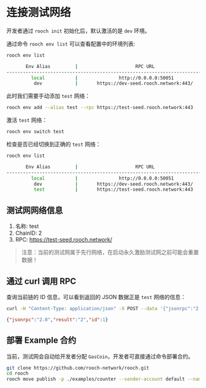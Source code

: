 # 连接测试网络

开发者通过 `rooch init` 初始化后，默认激活的是 `dev` 环境。

通过命令 `rooch env list` 可以查看配置中的环境列表:

```bash
rooch env list
```

```bash                                                                                                                                              
       Env Alias         |                     RPC URL                      |                  Websocket URL                   |  Active Env 
---------------------------------------------------------------------------------------------------------------------------------------------------------
         local           |               http://0.0.0.0:50051               |                       Null                       |             
          dev            |       https://dev-seed.rooch.network:443/        |                       Null                       |     True  
```

此时我们需要手动添加 `test` 网络：

```bash
rooch env add --alias test --rpc https://test-seed.rooch.network:443
```

激活 `test` 网络：

```bash
rooch env switch test
```

检查是否已经切换到正确的 `test` 网络：

```bash
rooch env list
```

```bash
       Env Alias         |                     RPC URL                      |                  Websocket URL                   |  Active Env
---------------------------------------------------------------------------------------------------------------------------------------------------------
         local           |               http://0.0.0.0:50051               |                       Null                       |
          dev            |       https://dev-seed.rooch.network:443/        |                       Null                       |
          test           |       https://test-seed.rooch.network:443        |                       Null                       |     True
```

## 测试网网络信息

1. 名称: test
2. ChainID: 2
3. RPC: https://test-seed.rooch.network/

> 注意：当前的测试网属于先行网络，在启动永久激励测试网之前可能会重置数据！

## 通过 curl 调用 RPC

查询当前链的 ID 信息，可以看到返回的 JSON 数据正是 `test` 网络的信息：

```bash
curl -H "Content-Type: application/json" -X POST --data '{"jsonrpc":"2.0","method":"rooch_getChainID","params":[],"id":1}' https://test-seed.rooch.network
```

```json
{"jsonrpc":"2.0","result":"2","id":1}
```

## 部署 Example 合约

当前，测试网会自动给开发者分配 `GasCoin`，开发者可直接通过命令部署合约。

```bash
git clone https://github.com/rooch-network/rooch.git
cd rooch
rooch move publish -p ./examples/counter --sender-account default --named-addresses rooch_examples=default
```
